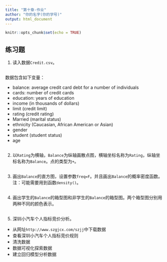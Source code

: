 ---
title: "第十章-作业"
author: "你的名字(你的学号)"
output: html_document
---

```{r setup, include=FALSE}
knitr::opts_chunk$set(echo = TRUE)
```

## 练习题

1. 读入数据`Credit.csv`。
```{r}

```
数据包含如下变量：

- balance: average credit card debt for a number of individuals
- cards: number of credit cards
- education: years of education
- income (in thousands of dollars)
- limit (credit limit)
- rating (credit rating)
- Married (marital status)
- ethnicity (Caucasian, African American or Asian)
- gender
- student (student status)
- age


```{r}

```

2. 以`Rating`为横轴，`Balance`为纵轴画散点图，横轴坐标名称为`Rating`，纵轴坐标名称为`Balance`。点的类型为`+`。

```{r fig.retina=5, fig.align='center', fig.height=5, fig.width=7}

```

3. 画出`Balance`的直方图，设置参数`freq=F`。并且画出`Balance`的概率密度函数。注：可能需要用到函数`density()`。

```{r fig.retina=5, fig.align='center', fig.height=5, fig.width=7}

```


4. 画出学生的`Balance`的箱型图和非学生的`Balance`的箱型图。两个箱型图分别用两种不同的颜色表示。

```{r fig.retina=5, fig.align='center', fig.height=5, fig.width=7}

```

5. 深圳小汽车个人指标竞价分析。

- 从网址`http://www.szgjcx.com/szjj`中下载数据
- 查看深圳小汽车个人指标竞价规则
- 清洗数据
- 数据可视化探索数据
- 建立回归模型分析数据











